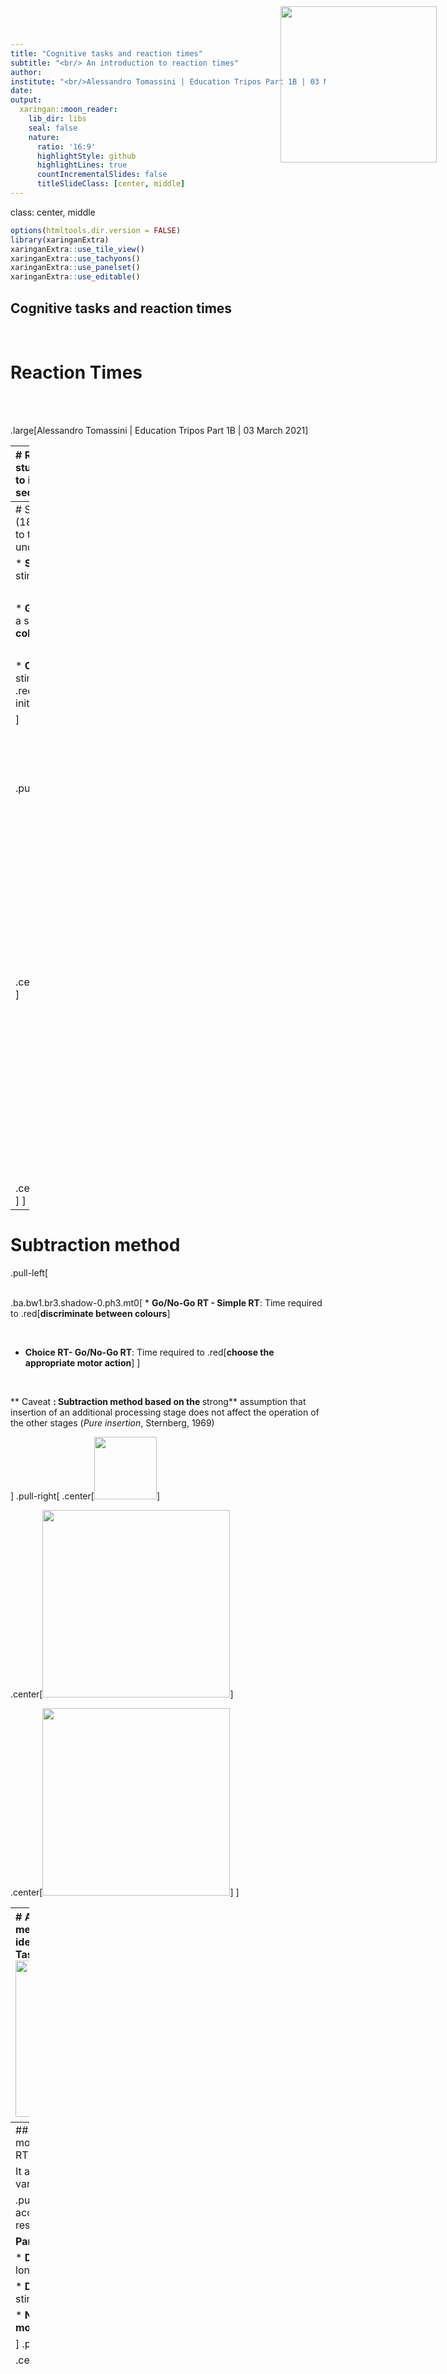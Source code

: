 ```yaml
---
title: "Cognitive tasks and reaction times"
subtitle: "<br/> An introduction to reaction times"
author: 
institute: "<br/>Alessandro Tomassini | Education Tripos Part 1B | 03 March 2021"
date: 
output:
  xaringan::moon_reader:
    lib_dir: libs
    seal: false
    nature:
      ratio: '16:9'
      highlightStyle: github
      highlightLines: true
      countIncrementalSlides: false
      titleSlideClass: [center, middle]
---
```

class:  center, middle
```r
options(htmltools.dir.version = FALSE)
library(xaringanExtra)
xaringanExtra::use_tile_view()
xaringanExtra::use_tachyons()
xaringanExtra::use_panelset()
xaringanExtra::use_editable()
```





<img style="position: absolute; top: 0; right: 0; border: 0; margin: 10px 50px" src="logo_uni.jpg" width = "250px" >



## Cognitive tasks and reaction times

</br>

# Reaction Times


</br>
</br>


.large[Alessandro Tomassini | Education Tripos Part 1B | 03 March 2021]




---
# Reaction times
**Mental chronometry**: the study of **reaction times** in  visuo-motor tasks to infer content, duration and temporal sequencing of mental operations.



.pull-left[ 
</br>
</br>

* Objective behavioural method (cfr subjective reports)

* Reflects (i.e. is a **correlate** of) cognitive processes linking perception to motor responses

* Reaction times systematically vary with task manipulations (e.g. difficulty)

* Thus, inferences can be made about the nature of the processes affected by experimental manipulations.

     ]


.pull-right[


.center[<img src = "images/RTcicle.png" width = "500px">]
]

---
# Subtraction method
Franciscus Donders (1818-1889) proposed a *subtraction method* to time the different mental processes underlying different tasks
.pull-left[
</br>

* **Simple Reaction Times**: Time to perceive a stimulus and initiate a motor response

</br>

* **Go/No-Go Reaction Times**: Time to perceive a stimulus, .red[**discriminate between colours**] and initiate a motor response.

</br>

* **Choice Reaction Times**: Time to perceive a stimulus, discriminate between colours, .red[**choose appropriate motor action**] and initiate a motor response.

 
]

.pull-right[
.center[<img src = "images/simpleRT.png" width = "100px">]

.center[<img src = "images/gonogo.png" width = "300px">]

.center[<img src = "images/choiceRT.png" width = "300px">]
]



---
# Subtraction method

.pull-left[

</br>
 .ba.bw1.br3.shadow-0.ph3.mt0[
* **Go/No-Go RT - Simple RT**: Time required to .red[**discriminate between colours**]

</br>



* **Choice RT- Go/No-Go RT**: Time required to .red[**choose the appropriate motor action**]
]

</br>

** Caveat **: Subtraction method based on the **strong** assumption that insertion of an additional processing stage does not affect the operation of the other stages (*Pure insertion*, Sternberg, 1969)

]
.pull-right[
.center[<img src = "images/simpleRT.png" width = "100px">]

.center[<img src = "images/gonogo.png" width = "300px">]

.center[<img src = "images/choiceRT.png" width = "300px">]
]


---
# A paradigmatic example
**Shepard & Metzler (1971)** investigated how mental images are transformed (e.g. rotated) by showing pairs of identical or mirror-reversed shapes in different orientations.
.pull-left[
**Task:** Decide whether pairs were identical or different
.center[<img src = "images/rotated.png" width = "250px">]


]
.pull-right[ 
**Results:** Linear relationship between angular disparity of stimuli and RT.

**Interpretation:** Subjects mentallly rotate one representation to check if it matches the other

.center[<img src = "images/rotationRT.png" width = "350px">]
]


---
## .red[**Drift-diffusion model**] of  Reaction Times
The drift diffusion model (Ratcliff, 1978) is the dominant mathematical framework to explain RT and accuracy in RT tasks.

It allows to decompose behaviour into meaningful latent cognitive variables (e.g perceptual, motor, decision)

.pull-left[
**Main idea:** Evidence for a choice (e.g. what button to press) accumulates over time until a decision boundary is reached and a response is made.

**Parameters:**

* **Decision boundary**:  .red[**caution in responding**] (high boundaries- longer response time, higher accuracy)

* **Drift-rate**: .red[**certainty about stimulation**] e.g. visibility of the stimulus (high drift-rate- shorter response time)

* **Non-decision time**: time required for.red[**perceptual encoding and motor processes**] 



]
.pull-right[ 

.center[**Drift-Diffusion Model**]


.center[<img src = "images/DDM2.png" width = "500px">]


   
]
---
## .red[**Drift-diffusion model**] of  Reaction Times
Importantly the Drift-diffusion model allows to .red[**link reaction times, to cognitive processes and brain activity**] across species


</br>


.center[<img src = "images/DDMbrain.png" width = "1500px">]

</br>
</br>

.gray[*<font size = "3">  "O'Connell et al (2018) "Bridging neural and computational viewpoints on perceptual decision-making", Trends in Neurosciences </font>*]
---

class:  center, middle

# End of part 2

---
